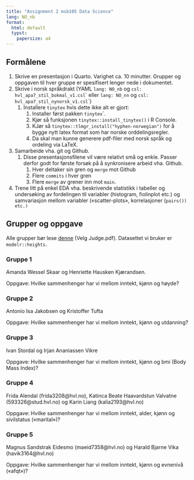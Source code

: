```yaml
---
title: "Assignment 2 msb105 Data Science"
lang: NO_nb
format: 
  html: default
  typst:
    papersize: a4
---
```


## Formålene

1.  Skrive en presentasjon i Quarto. Varighet ca. 10 minutter. Grupper og oppgaven til hver gruppe er spesifisert lenger nede i dokumentet.
2.  Skrive i norsk språkdrakt (YAML `lang: NO_nb` og `csl: hvl_apa7_stil_bokmal_v1.csl`\` eller `lang: NO_nn` og `csl: hvl_apa7_stil_nynorsk_v1.csl`\`)
    1.  Installere `tinytex` hvis dette ikke alt er gjort:
        1.  Installer først pakken `tinytex`\`.
        2.  Kjør så funksjonen `tinytex::install_tinytex()` i R Console.
        3.  KJør så `tinytex::tlmgr_install("hyphen-norwegian")` for å bygge nytt latex format som har norske orddelingsregler.
        4.  Da skal man kunne generere pdf-filer med norsk språk og ordeling via LaTeX.
3.  Samarbeide vha. git og Github.
    1.  Disse presentasjonsfilene vil være relativt små og enkle. Passer derfor godt for første forsøk på å synkronisere arbeid vha. Github.
        1.  Hver deltaker sin gren og `merge` mot Github
        2.  Flere `commits` i hver gren
        3.  Flere `merge` av grener inn mot `main`.
4.  Trene litt på enkel EDA vha. beskrivende statistikk i tabeller og undersøking av fordelingen til variabler (histogram, fiolinplot etc.) og samvariasjon mellom variabler («scatter-plots», korrelasjoner (`pairs()) etc.)`

## Grupper og oppgave

Alle grupper bør lese [denne](https://www.researchgate.net/publication/8545837_The_Effect_of_Physical_Height_on_Workplace_Success_and_Income_Preliminary_Test_of_a_Theoretical_Model/link/00b495390a8394aea7000000/download) (Velg Judge.pdf).
Datasettet vi bruker er `modelr::heights`.

### Gruppe 1

Amanda Wessel Skaar og Henriette Hausken Kjærandsen.

Oppgave: Hvilke sammenhenger har vi mellom inntekt, kjønn og høyde?

### Gruppe 2

Antonio Isa Jakobsen og Kristoffer Tufta

Oppgave: Hvilke sammenhenger har vi mellom inntekt, kjønn og utdanning?

### Gruppe 3

Ivan Stordal og Irjan Ananiassen Vikre 

Oppgave: Hvilke sammenhenger har vi mellom inntekt, kjønn og bmi (Body Mass Index)?

### Gruppe 4

Frida Alendal (frida3208@hvl.no), Katinca Beate Haavardstun Valvatne (593326@stud.hvl.no) og Karin Liang (kalia2193@hvl.no)

Oppgave: Hvilke sammenhenger har vi mellom inntekt, alder, kjønn og sivilstatus («marital»)?

### Gruppe 5

Magnus Sandstrak Eidesmo (maeid7358@hvl.no) og Harald Bjarne Vika (havik3164@hvl.no)

Oppgave: Hvilke sammenhenger har vi mellom inntekt, kjønn og evnenivå («afqt»)?
